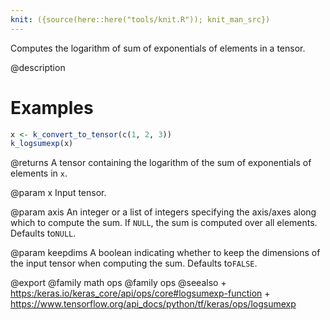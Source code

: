 ```yaml
---
knit: ({source(here::here("tools/knit.R")); knit_man_src})
---
```

Computes the logarithm of sum of exponentials of elements in a tensor.

@description

# Examples
```r
x <- k_convert_to_tensor(c(1, 2, 3))
k_logsumexp(x)
```

@returns
A tensor containing the logarithm of the sum of exponentials of
elements in `x`.

@param x
Input tensor.

@param axis
An integer or a list of integers specifying the axis/axes
along which to compute the sum. If `NULL`, the sum is computed
over all elements. Defaults to`NULL`.

@param keepdims
A boolean indicating whether to keep the dimensions of
the input tensor when computing the sum. Defaults to`FALSE`.

@export
@family math ops
@family ops
@seealso
+ <https:/keras.io/keras_core/api/ops/core#logsumexp-function>
+ <https://www.tensorflow.org/api_docs/python/tf/keras/ops/logsumexp>

